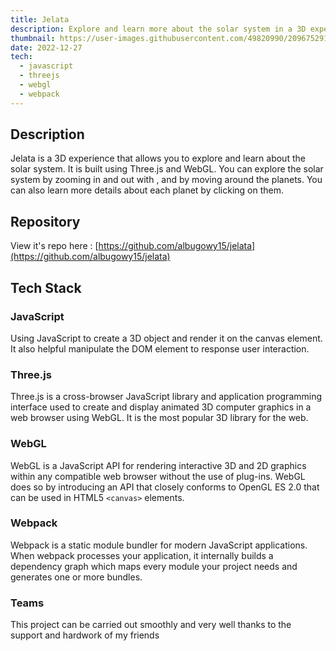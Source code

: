 ```yaml
---
title: Jelata
description: Explore and learn more about the solar system in a 3D experience using Three.js
thumbnail: https://user-images.githubusercontent.com/49820990/209675291-5646e5a8-dd05-4cfe-a537-0e5c2c287620.png
date: 2022-12-27
tech:
  - javascript
  - threejs
  - webgl
  - webpack
---
```



## Description

Jelata is a 3D experience that allows you to explore and learn about the solar system. It is built using Three.js and WebGL. You can explore the solar system by zooming in and out with , and by moving around the planets. You can also learn more details about each planet by clicking on them.

## Repository

View it's repo here : [https://github.com/albugowy15/jelata](https://github.com/albugowy15/jelata)

## Tech Stack

### JavaScript

Using JavaScript to create a 3D object and render it on the canvas element. It also helpful manipulate the DOM element to response user interaction.

### Three.js

Three.js is a cross-browser JavaScript library and application programming interface used to create and display animated 3D computer graphics in a web browser using WebGL. It is the most popular 3D library for the web.

### WebGL

WebGL is a JavaScript API for rendering interactive 3D and 2D graphics within any compatible web browser without the use of plug-ins. WebGL does so by introducing an API that closely conforms to OpenGL ES 2.0 that can be used in HTML5 `<canvas>` elements.

### Webpack

Webpack is a static module bundler for modern JavaScript applications. When webpack processes your application, it internally builds a dependency graph which maps every module your project needs and generates one or more bundles.

### Teams

This project can be carried out smoothly and very well thanks to the support and hardwork of my friends

<div className="not-prose flex flex-wrap justify-center gap-3">
  <CreditBadge
    img="https://github.com/ariefbadrussholeh.png"
    username="ariefbadrussholeh"
    url="https://github.com/ariefbadrussholeh"
  />
  <CreditBadge
    img="https://github.com/IztMhd.png"
    username="IztMhd"
    url="https://github.com/IztMhd"
  />
  <CreditBadge
    img="https://github.com/D-060103.png"
    username="D-060103"
    url="https://github.com/D-060103"
  />
  <CreditBadge
    img="https://github.com/khairuddin-n.png"
    username="khairuddin-n"
    url="https://github.com/khairuddin-n"
  />
</div>
